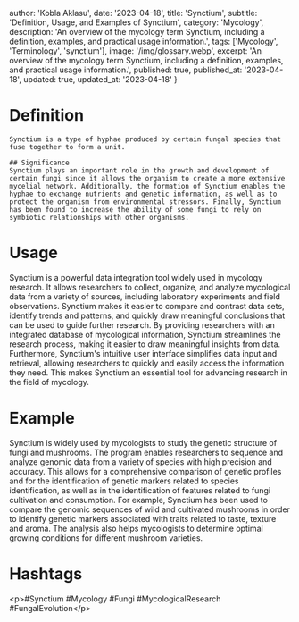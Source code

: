 
  author: 'Kobla Aklasu',
  date: '2023-04-18',
  title: 'Synctium',
  subtitle: 'Definition, Usage, and Examples of Synctium',
  category: 'Mycology',
  description: 'An overview of the mycology term Synctium, including a definition, examples, and practical usage information.',
  tags: ['Mycology', 'Terminology', 'synctium'],
  image: '/img/glossary.webp',
  excerpt: 'An overview of the mycology term Synctium, including a definition, examples, and practical usage information.',
  published: true,
  published_at: '2023-04-18',
  updated: true,
  updated_at: '2023-04-18'
}




# Definition
    Synctium is a type of hyphae produced by certain fungal species that fuse together to form a unit.
    
    ## Significance
    Synctium plays an important role in the growth and development of certain fungi since it allows the organism to create a more extensive mycelial network. Additionally, the formation of Synctium enables the hyphae to exchange nutrients and genetic information, as well as to protect the organism from environmental stressors. Finally, Synctium has been found to increase the ability of some fungi to rely on symbiotic relationships with other organisms.

# Usage

Synctium is a powerful data integration tool widely used in mycology research. It allows researchers to collect, organize, and analyze mycological data from a variety of sources, including laboratory experiments and field observations. Synctium makes it easier to compare and contrast data sets, identify trends and patterns, and quickly draw meaningful conclusions that can be used to guide further research. By providing researchers with an integrated database of mycological information, Synctium streamlines the research process, making it easier to draw meaningful insights from data. Furthermore, Synctium's intuitive user interface simplifies data input and retrieval, allowing researchers to quickly and easily access the information they need. This makes Synctium an essential tool for advancing research in the field of mycology.

# Example

Synctium is widely used by mycologists to study the genetic structure of fungi and mushrooms. The program enables researchers to sequence and analyze genomic data from a variety of species with high precision and accuracy. This allows for a comprehensive comparison of genetic profiles and for the identification of genetic markers related to species identification, as well as in the identification of features related to fungi cultivation and consumption. For example, Synctium has been used to compare the genomic sequences of wild and cultivated mushrooms in order to identify genetic markers associated with traits related to taste, texture and aroma. The analysis also helps mycologists to determine optimal growing conditions for different mushroom varieties.

# Hashtags

&lt;p&gt;#Synctium #Mycology #Fungi #MycologicalResearch #FungalEvolution&lt;/p&gt;

